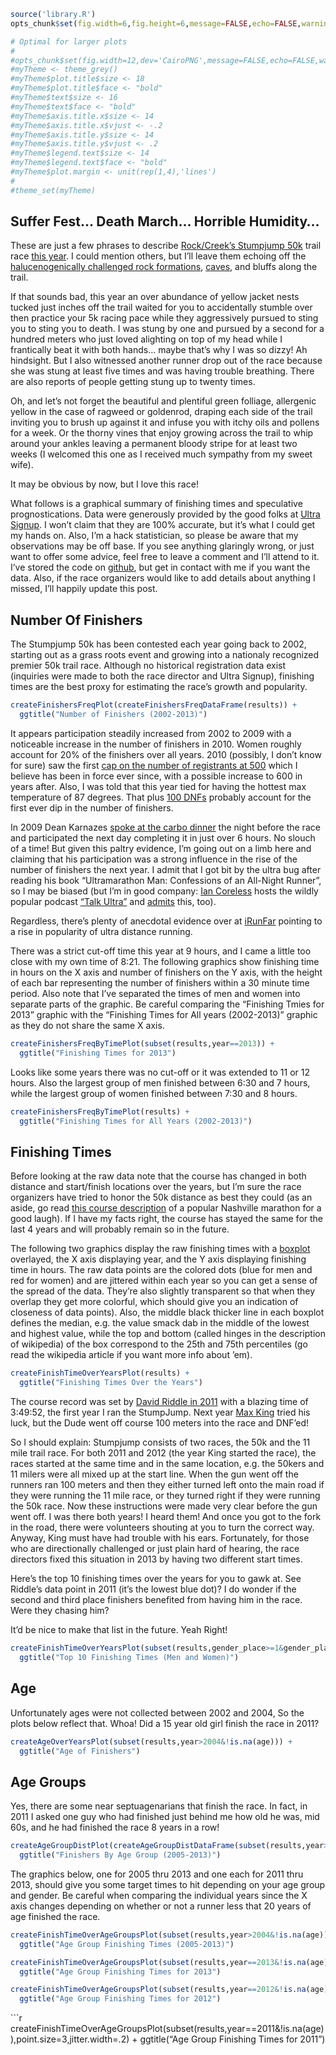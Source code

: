 ```r
source('library.R')
opts_chunk$set(fig.width=6,fig.height=6,message=FALSE,echo=FALSE,warning=FALSE)

# Optimal for larger plots
#
#opts_chunk$set(fig.width=12,dev='CairoPNG',message=FALSE,echo=FALSE,warning=FALSE)
#myTheme <- theme_grey()
#myTheme$plot.title$size <- 18
#myTheme$plot.title$face <- "bold"
#myTheme$text$size <- 16
#myTheme$text$face <- "bold"
#myTheme$axis.title.x$size <- 14
#myTheme$axis.title.x$vjust <- -.2
#myTheme$axis.title.y$size <- 14
#myTheme$axis.title.y$vjust <- .2
#myTheme$legend.text$size <- 14
#myTheme$legend.text$face <- "bold"
#myTheme$plot.margin <- unit(rep(1,4),'lines')
#
#theme_set(myTheme)
```

## Suffer Fest... Death March... Horrible Humidity...

These are just a few phrases to describe 
[Rock/Creek's Stumpjump 50k](http://www.rockcreek.com/stumpjump.rco)
trail race
[this year](http://blog.rockcreek.com/archives/results-photos-from-the-2013-rockcreek-stumpjump-50k.html).
I could mention others, but I'll leave them echoing off the 
[halucenogenically challenged rock formations](http://www.flickr.com/photos/cogset/8426266431/),
[caves](http://www.flickr.com/photos/rockcreek/10105502035/), and bluffs along the trail. 

If that sounds bad, this year an over abundance of yellow jacket nests tucked just inches off the trail waited for you to accidentally stumble over then practice your 5k racing pace while they aggressively pursued to sting you to sting you to death. I was stung by one and pursued by a second for a hundred meters who just loved alighting on top of my head while I frantically beat it with both hands... maybe that's why I was so dizzy! Ah hindsight. But I also witnessed another runner drop out of the race because she was stung at least five times and was having trouble breathing. There are also reports of people getting stung up to twenty times.

Oh, and let's not forget the beautiful and plentiful green folliage, allergenic yellow in the case of ragweed or goldenrod, draping each side of the trail inviting you to brush up against it and infuse you with itchy oils and pollens for a week. Or the thorny vines that enjoy growing across the trail to whip around your ankles leaving a permanent bloody stripe for at least two weeks (I welcomed this one as I received much sympathy from my sweet wife).

It may be obvious by now, but I love this race!

What follows is a graphical summary of finishing times and speculative prognostications. Data were generously provided by the good folks at [Ultra Signup](http://ultrasignup.com). I won't claim that they are 100% accurate, but it's what I could get my hands on. Also, I'm a hack statistician, so please be aware that my observations may be off base. If you see anything glaringly wrong, or just want to offer some advice, feel free to leave a comment and I'll attend to it. I've stored the code on 
[github](https://github.com/jeffreyhorner/StumpJump), but get in contact with me if you want the data. Also, if the race organizers would like to add details about anything I missed, I'll happily update this post.

## Number Of Finishers

The Stumpjump 50k has been contested each year going back to 2002, starting out as a grass roots event and growing into a nationaly recognized premier 50k trail race. Although no historical registration data exist (inquiries were made to both the race director and Ultra Signup), finishing times are the best proxy for estimating the race's growth and popularity.

```r
createFinishersFreqPlot(createFinishersFreqDataFrame(results)) +
  ggtitle("Number of Finishers (2002-2013)")
```

It appears participation steadily increased from 2002 to 2009 with a noticeable increase in the number of finishers in 2010. Women roughly account for 20% of the finishers over all years. 2010 (possibly, I don't know for sure) saw the first 
[cap on the number of registrants at 500](http://blog.rockcreek.com/archives/rockcreek_stumpjump_50k_registration_cap_announced.html) which I believe has been in force ever since, with a possible increase to 600 in years after. Also, I was told that this year tied for having the hottest max temperature of 87 degrees. That plus
[100 DNFs](http://blog.rockcreek.com/archives/results-photos-from-the-2013-rockcreek-stumpjump-50k.html) probably account for the first ever dip in the number of finishers.

In 2009 Dean Karnazes 
[spoke at the carbo dinner](http://blog.rockcreek.com/archives/2009_stumpjump_speaker_dean_karnazes.html)
the night before the race and participated the next day completing it in just over 6 hours. No slouch of a time! But given this paltry evidence, I'm going out on a limb here and claiming that his participation was a strong influence in the rise of the number of finishers the next year. I admit that I got bit by the ultra bug after reading his book "Ultramarathon Man: Confessions of an All-Night Runner", so I may be biased (but I'm in good company:
[Ian Coreless](http://http://iancorless.org) hosts the wildly popular podcast
["Talk Ultra"](http://iancorless.org/podcast/) and
[admits](http://traffic.libsyn.com/talkultra/Episode_18_-_Meltzer_Noakes_Karnazes.mp3) this, too).

Regardless, there's plenty of anecdotal evidence over at
[iRunFar](http://www.irunfar.com/) pointing to a rise in popularity of ultra distance running.

There was a strict cut-off time this year at 9 hours, and I came a little too close with my own time of 8:21. The following graphics show finishing time in hours on the X axis and number of finishers on the Y axis, with the height of each bar representing the number of finishers within a 30 minute time period. Also note that I've separated the times of men and women into separate parts of the graphic. Be careful comparing the "Finishing Tmies for 2013" graphic with the "Finishing Times for All years (2002-2013)" graphic as they do not share the same X axis. 

```r
createFinishersFreqByTimePlot(subset(results,year==2013)) +
  ggtitle("Finishing Times for 2013")
```

Looks like some years there was no cut-off or it was extended to 11 or 12 hours. Also the largest group of men finished between 6:30 and 7 hours, while the largest group of women finished between 7:30 and 8 hours.

```r
createFinishersFreqByTimePlot(results) +
  ggtitle("Finishing Times for All Years (2002-2013)")
```

## Finishing Times

Before looking at the raw data note that the course has changed in both distance and start/finish locations over the years, but I'm sure the race organizers have tried to honor the 50k distance as best they could (as an aside, go read 
[this course description](http://www.harpethhillsmarathon.com/) of a popular Nashville marathon for a good laugh). If I have my facts right, the course has stayed the same for the last 4 years and will probably remain so in the future.

The following two graphics display the raw finishing times with a
[boxplot](http://en.wikipedia.org/wiki/Box_and_whisker_plot) overlayed, the X axis displaying year, and the Y axis displaying finishing time in hours. The raw data points are the colored dots (blue for men and red for women) and are jittered within each year so you can get a sense of the spread of the data. They're also slightly transparent so that when they overlap they get more colorful, which should give you an indication of closeness of data points). Also, the middle black thicker line in each boxplot defines the median, e.g. the value smack dab in the middle of the lowest and highest value, while the top and bottom (called hinges in the description of wikipedia) of the box correspond to the 25th and 75th percentiles (go read the wikipedia article if you want more info about 'em).
 
```r
createFinishTimeOverYearsPlot(results) +
  ggtitle("Finishing Times Over the Years")
```

The course record was set by 
[David Riddle in 2011](http://blog.rockcreek.com/archives/sj50k-an-interview-with-rockcreek-stumpjump-50k-winner-david-riddle.html) with a blazing time of 3:49:52, the first year I ran the StumpJump. Next year 
[Max King](http://blog.montrail.com/athletes/maxking/) tried his luck, but the Dude went off course 100 meters into the race and DNF'ed!

So I should explain: Stumpjump consists of two races, the 50k and the 11 mile trail race. For both 2011 and 2012 (the year King started the race), the races started at the same time and in the same location, e.g. the 50kers and 11 milers were all mixed up at the start line. When the gun went off the runners ran 100 meters and then they either turned left onto the main road if they were running the 11 mile race, or they turned right if they were running the 50k race. Now these instructions were made very clear before the gun went off. I was there both years! I heard them! And once you got to the fork in the road, there were volunteers shouting at you to turn the correct way. Anyway, King must have had trouble with his ears. Fortunately, for those who are directionally challenged or just plain hard of hearing, the race directors fixed this situation in 2013 by having two different start times.

Here's the top 10 finishing times over the years for you to gawk at. See Riddle's data point in 2011 (it's the lowest blue dot)? I do wonder if the second and third place finishers benefited from having him in the race. Were they chasing him? 

It'd be nice to make that list in the future. Yeah Right!

```r
createFinishTimeOverYearsPlot(subset(results,gender_place>=1&gender_place<=10),boxplot=FALSE,jitter.width=.1,jitter.alpha=.4,point.size=4) +
  ggtitle("Top 10 Finishing Times (Men and Women)")
```
## Age

Unfortunately ages were not collected between 2002 and 2004, So the plots below reflect that. Whoa! Did a 15 year old girl finish the race in 2011?

```r
createAgeOverYearsPlot(subset(results,year>2004&!is.na(age))) +
  ggtitle("Age of Finishers")
```

## Age Groups

Yes, there are some near septuagenarians that finish the race. In fact, in 2011 I asked one guy who had finished just behind me how old he was, mid 60s, and he had finished the race 8 years in a row!

```r
createAgeGroupDistPlot(createAgeGroupDistDataFrame(subset(results,year>2004&!is.na(age)))) +
  ggtitle("Finishers By Age Group (2005-2013)")
```

The graphics below, one for 2005 thru 2013 and one each for 2011 thru 2013, should give you some target times to hit depending on your age group and gender. Be careful when comparing the individual years since the X axis changes depending on whether or not a runner less that 20 years of age finished the race.

```r
createFinishTimeOverAgeGroupsPlot(subset(results,year>2004&!is.na(age))) +
  ggtitle("Age Group Finishing Times (2005-2013)")
```

```r
createFinishTimeOverAgeGroupsPlot(subset(results,year==2013&!is.na(age)),point.size=3,jitter.width=.2) +
  ggtitle("Age Group Finishing Times for 2013") 
```

```r
createFinishTimeOverAgeGroupsPlot(subset(results,year==2012&!is.na(age)),point.size=3,jitter.width=.2) +
  ggtitle("Age Group Finishing Times for 2012") 
```

```r
createFinishTimeOverAgeGroupsPlot(subset(results,year==2011&!is.na(age)),point.size=3,jitter.width=.2) +
  ggtitle("Age Group Finishing Times for 2011") 
